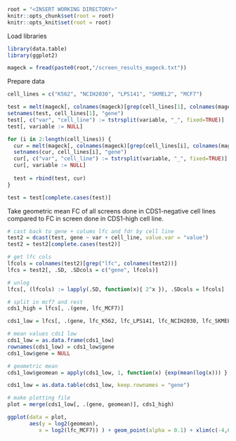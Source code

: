 ```r
root = "<INSERT WORKING DIRECTORY>"
knitr::opts_chunk$set(root = root)
knitr::opts_knit$set(root = root)
```

Load libraries
```r
library(data.table)
library(ggplot2)
```

```r
mageck = fread(paste0(root,"/screen_results_mageck.txt"))
```

Prepare data
```r
cell_lines = c("K562", "NCIH2030", "LPS141", "SKMEL2", "MCF7")

test = melt(mageck[, colnames(mageck)[grep(cell_lines[1], colnames(mageck))], with = F], id.vars = cell_lines[1])
setnames(test, cell_lines[1], "gene")
test[, c("var", "cell_line") := tstrsplit(variable, "_", fixed=TRUE)]
test[, variable := NULL]

for (i in 2:length(cell_lines)) {
  cur = melt(mageck[, colnames(mageck)[grep(cell_lines[i], colnames(mageck))], with = F], id.vars = cell_lines[i])
  setnames(cur, cell_lines[i], "gene")
  cur[, c("var", "cell_line") := tstrsplit(variable, "_", fixed=TRUE)]
  cur[, variable := NULL]
  
  test = rbind(test, cur)
}

test = test[complete.cases(test)]
```

Take geometric mean FC of all screens done in CDS1-negative cell lines compared to FC in screen done in CDS1-high cell line.
```r
# cast back to gene + colums lfc and fdr by cell line
test2 = dcast(test, gene ~ var + cell_line, value.var = "value")
test2 = test2[complete.cases(test2)]

# get lfc cols
lfcols = colnames(test2)[grep("lfc", colnames(test2))]
lfcs = test2[, .SD, .SDcols = c("gene", lfcols)]

# unlog
lfcs[, (lfcols) := lapply(.SD, function(x){ 2^x }), .SDcols = lfcols]

# split in mcf7 and rest
cds1_high = lfcs[, .(gene, lfc_MCF7)]

cds1_low = lfcs[, .(gene, lfc_K562, lfc_LPS141, lfc_NCIH2030, lfc_SKMEL2)]

# mean values cds1 low
cds1_low = as.data.frame(cds1_low)
rownames(cds1_low) = cds1_low$gene
cds1_low$gene = NULL

# geometric mean
cds1_low$geomean = apply(cds1_low, 1, function(x) {exp(mean(log(x))) } )

cds1_low = as.data.table(cds1_low, keep.rownames = "gene")

# make plotting file
plot = merge(cds1_low[, .(gene, geomean)], cds1_high)
```

```r
ggplot(data = plot,
       aes(y = log2(geomean),
          x = log2(lfc_MCF7)) ) + geom_point(alpha = 0.1) + xlim(c(-4,6)) + ylim(c(-4,6))
```

